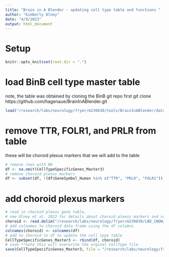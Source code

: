 ```yaml
---
title: "Brain in A Blender - updating cell type table and functions "
author: "Kimberly Olney"
date: "4/9/2023"
output: html_document
---
```

# Setup
```r
knitr::opts_knit$set(root.dir = ".")
```
# load BinB cell type master table 
note, the table was obtained by cloning the BinB git repo first
git clone https://github.com/hagenaue/BrainInABlender.git
```r
load("/research/labs/neurology/fryer/m239830/tools/BrainInABlender/data/CellTypeSpecificGenes_Master3.rda")
```
# remove TTR, FOLR1, and PRLR from table
these will be choroid plexus markers that we will add to the table 
```r
# remove rows with NA
df <- na.omit(CellTypeSpecificGenes_Master3)
# remove choroid plexus markers 
df <- subset(df, !(df$GeneSymbol_Human %in% c("TTR", "PRLR", "FOLR1")))
```
# add choroid plexus markers
```r
# read in choroid plexus gene table, 
# see Olney et al. 2022 for details about choroid plexus markers and contamination 
choroid <- read.delim("/research/labs/neurology/fryer/m239830/LBD_CWOW/scripts/cell_type_inference/BrainInABlender/choroid_Olney2022.tsv", header = FALSE)
# add colnames to choroid data frame using the df columns 
colnames(choroid) <- colnames(df)
# add to choroid to df to update the cell type table 
CellTypeSpecificGenes_Master3 <- rbind(df, choroid)
# save **note this will overwrite the orginal CellType file
save(CellTypeSpecificGenes_Master3, file = "/research/labs/neurology/fryer/m239830/tools/BrainInABlender/data/CellTypeSpecificGenes_Master3.rda")
```


